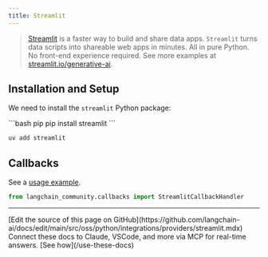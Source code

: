 ```yaml
---
title: Streamlit
---
```


>[Streamlit](https://streamlit.io/) is a faster way to build and share data apps.
>`Streamlit` turns data scripts into shareable web apps in minutes. All in pure Python. No front-end experience required.
>See more examples at [streamlit.io/generative-ai](https://streamlit.io/generative-ai).

## Installation and Setup

We need to install the  `streamlit` Python package:

<CodeGroup>
```bash pip
pip install streamlit
```

```bash uv
uv add streamlit
```
</CodeGroup>


## Callbacks

See a [usage example](/oss/python/integrations/callbacks/streamlit).

```python
from langchain_community.callbacks import StreamlitCallbackHandler
```

---

<Callout icon="pen-to-square" iconType="regular">
    [Edit the source of this page on GitHub](https://github.com/langchain-ai/docs/edit/main/src/oss/python/integrations/providers/streamlit.mdx)
</Callout>
<Tip icon="terminal" iconType="regular">
    Connect these docs to Claude, VSCode, and more via MCP for    real-time answers. [See how](/use-these-docs)
</Tip>
